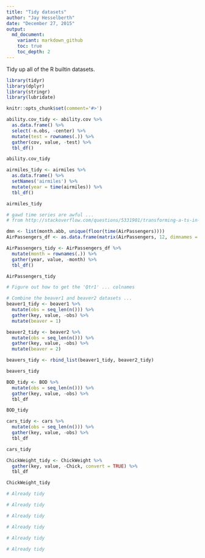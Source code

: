 ```yaml
---
title: "Tidy datasets"
author: "Jay Hesselberth"
date: "December 27, 2015"
output:
  md_document:
    variant: markdown_github
    toc: true
    toc_depth: 2
---
```


Tidy up all of the R builtin datasets.

```r
library(tidyr)
library(dplyr)
library(stringr)
library(lubridate)

knitr::opts_chunk$set(comment='#>')
```

```r
ability.cov_tidy <- ability.cov %>%
  as.data.frame() %>%
  select(-n.obs, -center) %>%
  mutate(test = rownames(.)) %>%
  gather(cov, value, -test) %>%
  tbl_df()

ability.cov_tidy 
```

```r
airmiles_tidy <- airmiles %>%
  as.data.frame() %>%
  setNames('airmiles') %>%
  mutate(year = time(airmiles)) %>%
  tbl_df()

airmiles_tidy
```

```r
# gawd time series are awful ...
# from http://stackoverflow.com/questions/5331901/transforming-a-ts-in-a-data-frame-and-back

dmn <- list(month.abb, unique(floor(time(AirPassengers))))
AirPassengers_df <- as.data.frame(matrix(AirPassengers, 12, dimnames = dmn))

AirPassengers_tidy <- AirPassengers_df %>%
  mutate(month = rownames(.)) %>%
  gather(year, value, -month) %>%
  tbl_df()

AirPassengers_tidy
```

```r
# Figure out how to get the 'Qtr1' ... colnames
```

```r
# Combine the beaver1 and beaver2 datasets ...
beaver1_tidy <- beaver1 %>%
  mutate(obs = seq_len(n())) %>%
  gather(key, value, -obs) %>%
  mutate(beaver = 1)

beaver2_tidy <- beaver2 %>%
  mutate(obs = seq_len(n())) %>%
  gather(key, value, -obs) %>%
  mutate(beaver = 2)

beavers_tidy <- rbind_list(beaver1_tidy, beaver2_tidy)

beavers_tidy
```

```r
BOD_tidy <- BOD %>%
  mutate(obs = seq_len(n())) %>%
  gather(key, value, -obs) %>%
  tbl_df

BOD_tidy
```

```r
cars_tidy <- cars %>%
  mutate(obs = seq_len(n())) %>%
  gather(key, value, -obs) %>%
  tbl_df

cars_tidy
```

```r
ChickWeight_tidy <- ChickWeight %>%
  gather(key, value, -Chick, convert = TRUE) %>%
  tbl_df

ChickWeight_tidy
```

```r
# Already tidy
```

```r
# Already tidy
```

```r
# Already tidy
```

```r
# Already tidy
```

```r
# Already tidy
```

```r
# Already tidy
```